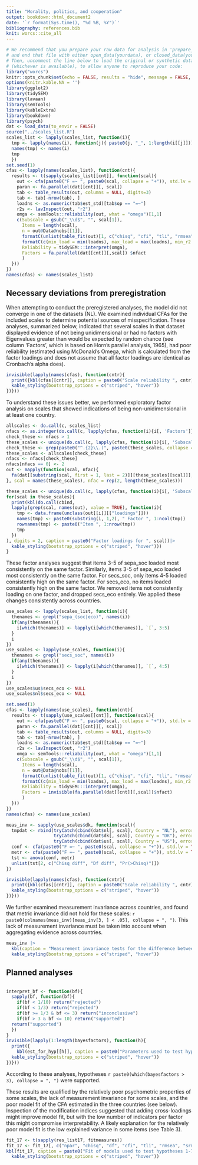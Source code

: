 ```yaml
---
title: "Morality, politics, and cooperation"
output: bookdown::html_document2
date: '`r format(Sys.time(), "%d %B, %Y")`'
bibliography: references.bib
knit: worcs::cite_all
---
```


```r
# We recommend that you prepare your raw data for analysis in 'prepare_data.R',
# and end that file with either open_data(yourdata), or closed_data(yourdata).
# Then, uncomment the line below to load the original or synthetic data
# (whichever is available), to allow anyone to reproduce your code:
library("worcs")
knitr::opts_chunk$set(echo = FALSE, results = "hide", message = FALSE, warning = FALSE)
options(knitr.kable.NA = '')
library(ggplot2)
library(tidySEM)
library(lavaan)
library(semTools)
library(kableExtra)
library(bookdown)
library(psych)
dat <- load_data(to_envir = FALSE)
source("../scales_list.R")
scales_list <- lapply(scales_list, function(i){
  tmp <- lapply(names(i), function(j){ paste0(j, "_", 1:length(i[[j]]))})
  names(tmp) <- names(i)
  tmp
  })
set.seed(1)
cfas <- lapply(names(scales_list), function(cnt){
  results <- t(sapply(scales_list[[cnt]], function(scal){
    out <- cfa(paste0("F =~ ", paste0(scal, collapse = "+")), std.lv = TRUE, data = dat[[cnt]])
    paran <- fa.parallel(dat[[cnt]][, scal])
    tab <- table_results(out, columns = NULL, digits=3)
    tab <- tab[-nrow(tab), ]
    loadns <- as.numeric(tab$est_std)[tab$op == "=~"]
    r2s <- lavInspect(out, "r2")
    omga <- semTools::reliability(out, what = "omega")[1,1]
    c(Subscale = gsub("_\\d$", "", scal[1]),
      Items = length(scal),
      n = out@Data@nobs[[1]],
      formatC(unlist(table_fit(out)[1, c("chisq", "cfi", "tli", "rmsea", "srmr")]), digits = 3, format = "f"), 
      formatC(c(min_load = min(loadns), max_load = max(loadns), min_r2 = min(r2s), max_r2 = max(r2s), omega = omga), digits = 3, format = "f"),
      Reliability = tidySEM:::interpret(omga),
      Factors = fa.parallel(dat[[cnt]][,scal]) $nfact
      )
  }))
})
names(cfas) <- names(scales_list)
```

## Necessary deviations from preregistration

When attempting to conduct the preregistered analyses,
the model did not converge in one of the datasets (NL).
We examined individual CFAs for the included scales to determine potential
sources of misspecification.
These analyses, summarized below, indicated that several scales in that dataset
displayed evidence of not being unidimensional or had no factors with Eigenvalues greater than would be expected by random chance (see column 'Factors', which is based on Horn's parallel analysis, 1965),
had poor reliability (estimated using McDonald's Omega, which is calculated from the factor loadings and does not assume that all factor loadings are identical as Cronbach's alpha does).

```r
invisible(lapply(names(cfas), function(cntr){
  print({kbl(cfas[[cntr]], caption = paste0("Scale reliability ", cntr)) |>
  kable_styling(bootstrap_options = c("striped", "hover"))
})}))
```

To understand these issues better, we performed exploratory factor analysis on scales that showed indications of being non-unidimensional in at least one country.

```r
allscales <- do.call(c, scales_list)
nfacs <- as.integer(do.call(c, lapply(cfas, function(i){i[, 'Factors']})))
check_these <- nfacs > 1
these_scales <- unique(do.call(c, lapply(cfas, function(i){i[, 'Subscale']}))[check_these])
check_these <- grep(paste0("^.{2}\\.(", paste0(these_scales, collapse = "|"), ")$"), names(allscales))
these_scales <- allscales[check_these]
nfacs <- nfacs[check_these]
nfacs[nfacs == 0] <- 2
out <- mapply(function(scal, nfac){
  fa(dat[[substring(scal, first = 1, last = 2)]][these_scales[[scal]]], nfac)
}, scal = names(these_scales), nfac = rep(2, length(these_scales)))

these_scales <- unique(do.call(c, lapply(cfas, function(i){i[, 'Subscale']}))[check_these])
for(scal in these_scales){
  print(kbl(do.call(cbind,
  lapply(grep(scal, names(out), value = TRUE), function(i){
    tmp <- data.frame(unclass(out[[i]][["loadings"]]))
    names(tmp) <- paste0(substring(i, 1,2), " Factor ", 1:ncol(tmp))
    rownames(tmp) <- paste0("Item ", 1:nrow(tmp))
    tmp
  })
), digits = 2, caption = paste0("Factor loadings for ", scal))|>
  kable_styling(bootstrap_options = c("striped", "hover")))
}
```

These factor analyses suggest that items 3-5 of sepa_soc loaded most consistently on the same factor.
Similarly, items 3-5 of sepa_eco loaded most consistently on the same factor.
For secs_soc, only items 4-5 loaded consistently high on the same factor.
For secs_eco, no items loaded consistently high on the same factor.
We removed items not consistently loading on one factor,
and dropped secs_eco entirely.
We applied these changes consistently across countries.

```r
use_scales <- lapply(scales_list, function(i){
  thenames <- grepl("sepa_(soc|eco)", names(i))
  if(any(thenames)){
    i[which(thenames)] <- lapply(i[which(thenames)], `[`, 3:5)
  }
  i
})
use_scales <- lapply(use_scales, function(i){
  thenames <- grepl("secs_soc", names(i))
  if(any(thenames)){
    i[which(thenames)] <- lapply(i[which(thenames)], `[`, 4:5)
  }
  i
})
use_scales$us$secs_eco <- NULL
use_scales$nl$secs_eco <- NULL

set.seed(1)
cfas <- lapply(names(use_scales), function(cnt){
  results <- t(sapply(use_scales[[cnt]], function(scal){
    out <- cfa(paste0("F =~ ", paste0(scal, collapse = "+")), std.lv = TRUE, data = dat[[cnt]])
    paran <- fa.parallel(dat[[cnt]][, scal])
    tab <- table_results(out, columns = NULL, digits=3)
    tab <- tab[-nrow(tab), ]
    loadns <- as.numeric(tab$est_std)[tab$op == "=~"]
    r2s <- lavInspect(out, "r2")
    omga <- semTools::reliability(out, what = "omega")[1,1]
    c(Subscale = gsub("_\\d$", "", scal[1]),
      Items = length(scal),
      n = out@Data@nobs[[1]],
      formatC(unlist(table_fit(out)[1, c("chisq", "cfi", "tli", "rmsea", "srmr")]), digits = 3, format = "f"), 
      formatC(c(min_load = min(loadns), max_load = max(loadns), min_r2 = min(r2s), max_r2 = max(r2s), omega = omga), digits = 3, format = "f"),
      Reliability = tidySEM:::interpret(omga),
      Factors = invisible(fa.parallel(dat[[cnt]][,scal])$nfact)
      )
  }))
})
names(cfas) <- names(use_scales)

meas_inv <- sapply(use_scales$dk, function(scal){
  tmpdat <- rbind(tryCatch(cbind(dat$nl[, scal], Country = "NL"), error = function(e) NULL),
                  tryCatch(cbind(dat$dk[, scal], Country = "DK"), error = function(e) NULL),
                  tryCatch(cbind(dat$us[, scal], Country = "US"), error = function(e) NULL))
  conf <- cfa(paste0("F =~ ", paste0(scal, collapse = "+")), std.lv = TRUE, data = tmpdat, group = "Country")
  metr <- cfa(paste0("F =~ ", paste0(scal, collapse = "+")), std.lv = TRUE, data = tmpdat, group = "Country", group.equal = "loadings")
  tst <- anova(conf, metr)
  unlist(tst[2, c("Chisq diff", "Df diff", "Pr(>Chisq)")])
})
```

```r
invisible(lapply(names(cfas), function(cntr){
  print({kbl(cfas[[cntr]], caption = paste0("Scale reliability ", cntr)) |>
  kable_styling(bootstrap_options = c("striped", "hover"))
})}))
```

We further examined measurement invariance across countries,
and found that metric invariance did not hold for these scales: `r paste0(colnames(meas_inv)[meas_inv[3, ] < .05], collapse = ", ")`.
This lack of measurement invariance must be taken into account when aggregating evidence across countries.

```r
meas_inv |>
  kbl(caption = "Measurement invariance tests for the difference between a configural and metrically invariant model.", digits = 3) |>
  kable_styling(bootstrap_options = c("striped", "hover"))
```

## Planned analyses

```r

```

```r
interpret_bf <- function(bf){
  sapply(bf, function(bf){
    if(bf < 1/10) return("rejected")
    if(bf < 1/3) return("rejected")
    if(bf >= 1/3 & bf <= 3) return("inconclusive")
    if(bf > 3 & bf <= 10) return("supported")
  return("supported")
  })
}
invisible(lapply(1:length(bayesfactors), function(h){
  print({
    kbl(est_for_hyp[[h]], caption = paste0("Parameters used to test hypothesis ", h, ". Evidence in favor of the hypothesis: BF = ", formatC(bayesfactors[h], digits = 3, format = "f"), " (", interpret_bf(bayesfactors[h]), ")."), digits = 3) |>
  kable_styling(bootstrap_options = c("striped", "hover"))
})}))
```

According to these analyses, hypotheses `r paste0(which(bayesfactors > 3), collapse = ", ")` were supported.

These results are qualified by the relatively poor psychometric properties of some scales,
the lack of measurement invariance for some scales,
and the poor model fit of the CFA estimated in the three countries (see below).
Inspection of the modification indices suggested that adding cross-loadings might improve model fit,
but with the low number of indicators per factor this might compromise interpretability.
A likely explanation for the relatively poor model fit is the low explained variance in some items (see Table 3).

```r
fit_17 <- t(sapply(res_list17, fitmeasures))
fit_17 <- fit_17[, c("npar", "chisq", "df", "cfi", "tli", "rmsea", "srmr")]
kbl(fit_17, caption = paste0("Fit of models used to test hypotheses 1-7."), digits = 3) |>
  kable_styling(bootstrap_options = c("striped", "hover"))
```

